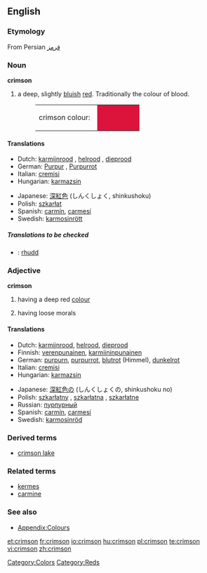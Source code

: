 {{wikipedia|dab=Crimson (disambiguation)|Crimson}}
==English==

===Etymology===
From Persian [[قرمز]]

===Noun===
{{wikipedia}}
'''crimson'''

# a deep, slightly [[blue|bluish]] [[red]]. Traditionally the colour of blood.
#:<table><tr><td>crimson colour: &nbsp;</td><td bgcolor="#DC143C" width="80">&nbsp; </td></tr></table>

====Translations====
{{trans-top|colour}}
*Dutch: [[karmijnrood]] {{n}}, [[helrood]] {{n}}, [[dieprood]] {{n}}
*German: [[Purpur]] {{n}}, [[Purpurrot]] {{n}}
*Italian: [[cremisi]] {{inv}}
*Hungarian: [[karmazsin]]
{{trans-mid}}
*Japanese: [[深紅色]] (しんくしょく, shinkushoku)
*Polish: [[szkarłat]] {{m}}
*Spanish: [[carmín]], [[carmesí]]
*Swedish: [[karmosinrött]] {{n}}
{{trans-bottom}}

=====Translations to be checked=====
{{checktrans}}
<!--Remove this section once all of the translations below have been moved into the tables above.-->
*{{ttbc|Welsh}}: [[rhudd]]

===Adjective===
'''crimson'''

# {{colour}} having a deep red [[color|colour]]
# having loose morals

====Translations====
{{trans-top|colour}}
*Dutch: [[karmijnrood]], [[helrood]], [[dieprood]]
*Finnish: [[verenpunainen]], [[karmiininpunainen]]
*German: [[purpurn]], [[purpurrot]], [[blutrot]] (Himmel), [[dunkelrot]]
*Italian: [[cremisi]] {{inv}}
*Hungarian: [[karmazsin]]
{{trans-mid}}
*Japanese: [[深紅色]]の (しんくしょくの, shinkushoku no)
*Polish: [[szkarłatny]] {{m}}, [[szkarłatna]] {{f}}, [[szkarłatne]] {{n}}
*Russian: [[пурпурный]]
*Spanish: [[carmín]], [[carmesí]]
*Swedish: [[karmosinröd]]
{{trans-bottom}}

{{trans-top|having loose morals}}
{{trans-mid}}
{{trans-bottom}}

===Derived terms===
*[[crimson lake]]

===Related terms===
*[[kermes]]
*[[carmine]]

===See also===
*[[Wiktionary_Appendix:Colours|Appendix:Colours]]

[[Category:Colors]]
[[Category:Reds]]

[[et:crimson]]
[[fr:crimson]]
[[io:crimson]]
[[hu:crimson]]
[[pl:crimson]]
[[te:crimson]]
[[vi:crimson]]
[[zh:crimson]]